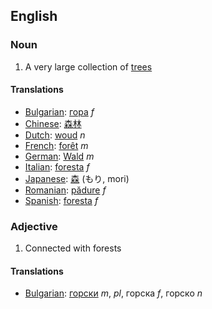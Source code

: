 ==English==

===Noun===

#A very large collection of [[tree]]s

====Translations====
*[[Bulgarian]]: [[гора]] ''f''
*[[Chinese]]: [[森]][[林]]
*[[Dutch]]: [[woud]] ''n''
*[[French]]: [[forêt]] ''m''
*[[German]]: [[Wald]] ''m''
*[[Italian]]: [[foresta]] ''f''
*[[Japanese]]: [[森]] (もり, mori)
*[[Romanian]]: [[pădure]] ''f''
*[[Spanish]]: [[foresta]] ''f''
===Adjective===

#Connected with forests

====Translations====

*[[Bulgarian]]: [[горски]] ''m'', ''pl'', горска ''f'', горско ''n''